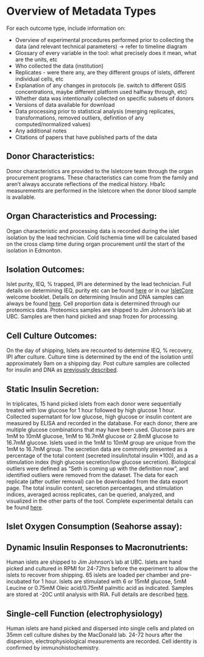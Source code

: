 # Overview of Metadata Types

For each outcome type, include information on:

- Overview of experimental procedures performed prior to collecting the data (and relevant technical parameters) -> refer to timeline diagram
- Glossary of every variable in the tool: what precisely does it mean, what are the units, etc
- Who collected the data (institution)
- Replicates - were there any, are they different groups of islets, different individual cells, etc
- Explanation of any changes in protocols (ie. switch to different GSIS concentrations, maybe different platform used halfway through, etc)
- Whether data was intentionally collected on specific subsets of donors
- Versions of data available for download
- Data processing prior to statistical analysis (merging replicates, transformations, removed outliers, definition of any computed/normalized values)
- Any additional notes
- Citations of papers that have published parts of the data


## Donor Characteristics:

Donor characteristics are provided to the Isletcore team through the organ procurement programs. These characteristics can come from the family and aren’t always accurate reflections of the medical history. Hba1c measurements are performed in the Isletcore when the donor blood sample is available. 

## Organ Characteristics and Processing:

Organ characteristic and processing data is recorded during the islet isolation by the lead technician. Cold Ischemia time will be calculated based on the cross clamp time during organ procurement until the start of the isolation in Edmonton. 

## Isolation Outcomes:

Islet purity, IEQ, % trapped, IPI are determined by the lead technician. Full details on determining IEQ, purity etc can be found [here](https://www.protocols.io/view/human-islet-quantification-and-purity-assessment-14egnxxwml5d/v3/) or in our [IsletCore](http://www.bcell.org/uploads/5/1/3/3/51338649/adi_isletcore_welcome_booklet.pdf) welcome booklet. Details on determining Insulin and DNA samples can always be found [here](https://www.protocols.io/view/sampling-of-human-islets-for-quality-control-purpo-j8nlk553dl5r/v2). Cell proportion data is determined through our proteomics data. Proteomics samples are shipped to Jim Johnson’s lab at UBC. Samples are then hand picked and snap frozen for processing. 

## Cell Culture Outcomes:

On the day of shipping, Islets are recounted to determine IEQ, % recovery, IPI after culture. Culture time is determined by the end of the isolation until approximately 9am on a shipping day. Post culture samples are collected for insulin and DNA as [previously described](https://www.protocols.io/view/sampling-of-human-islets-for-quality-control-purpo-j8nlk553dl5r/v2).

## Static Insulin Secretion:

In triplicates, 15  hand picked islets from each donor were sequentially treated with low glucose for 1 hour followed by high glucose 1 hour. Collected supernatant for low glucose, high glucose or insulin content are measured by ELISA and recorded in the database. For each donor, there are multiple glucose combinations that may have been used. Glucose pairs are 1mM to 10mM glucose, 1mM to 16.7mM glucose or 2.8mM glucose to 16.7mM glucose. Islets used in the 1mM to 10mM group are unique from the 1mM to 16.7mM group. The secretion data are commonly presented as a percentage of the total content (secreted insulin/total insulin *100), and as a stimulation index (high glucose secretion/low glucose secretion). Biological outliers were defined as “Seth is coming up with the definition now”, and identified outliers were removed from the dataset. The data for each replicate (after outlier removal) can be downloaded from the data export page. The total insulin content, secretion percentages, and stimulation indices, averaged across replicates, can be queried, analyzed, and visualized in the other parts of the tool. Complete experimental details can be found [here](https://www.protocols.io/view/static-glucose-stimulated-insulin-secretion-gsis-p-n2bvjkzxgk5w/v3). 


## Islet Oxygen Consumption (Seahorse assay):


## Dynamic Insulin Responses to Macronutrients:

Human islets are shipped to Jim Johnson’s lab at UBC. Islets are hand picked and cultured in RPMI for 24-72hrs before the experiment to allow the islets to recover from shipping. 65 islets are loaded per chamber and pre-incubated for 1 hour. Islets are stimulated with 6 or 15mM glucose, 5mM Leucine or 0.75mM Oleic acid/0.75mM palmitic acid as indicated. Samples are stored at -20C until analysis with RIA. Full details are described [here](https://www.medrxiv.org/content/10.1101/2023.05.24.23290298v1.full.pdf). 

## Single-cell Function (electrophysiology)

Human islets are hand picked and dispersed into single cells and plated on 35mm cell culture dishes by the MacDonald lab. 24-72 hours after the dispersion, electrophysiological measurements are recorded. Cell identity is confirmed by immunohistochemistry. 





